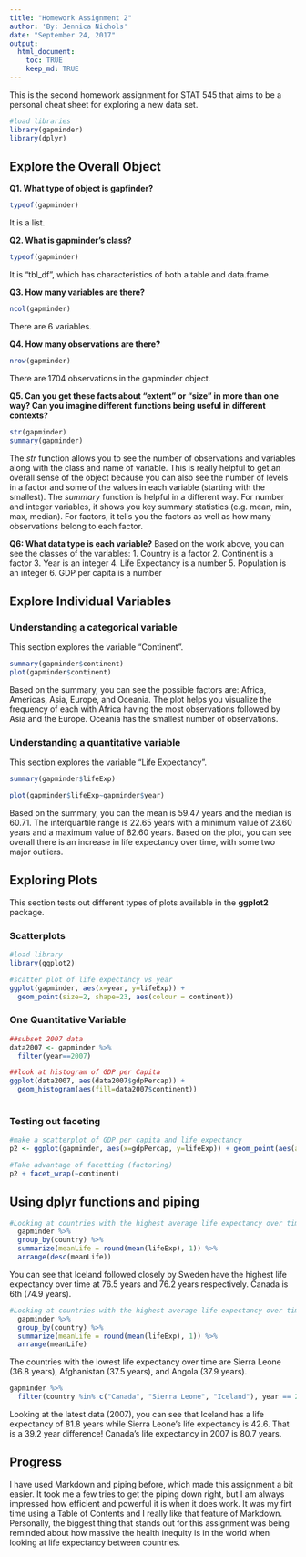 ```yaml
---
title: "Homework Assignment 2"
author: 'By: Jennica Nichols'
date: "September 24, 2017"
output: 
  html_document:
    toc: TRUE
    keep_md: TRUE
---
```

This is the second homework assignment for STAT 545 that aims to be a personal cheat sheet for exploring a new data set.
```r
#load libraries
library(gapminder)
library(dplyr)
```

## Explore the Overall Object

**Q1. What type of object is gapfinder?**
```r
typeof(gapminder)
```
It is a list.

**Q2. What is gapminder's class?**
```r
typeof(gapminder)
```
It is "tbl_df", which has characteristics of both a table and data.frame. 

**Q3. How many variables are there?**
```r
ncol(gapminder)
```
There are 6 variables.

**Q4. How many observations are there?**
```r
nrow(gapminder)
```
There are 1704 observations in the gapminder object.

**Q5. Can you get these facts about “extent” or “size” in more than one way? Can you imagine different functions being useful in different contexts?**
```r
str(gapminder)
summary(gapminder)
```
The *str* function allows you to see the number of observations and variables along with the class and name of variable. This is really helpful to get an overall sense of the object because you can also see the number of levels in a factor and some of the values in each variable (starting with the smallest). The *summary* function is helpful in a different way. For number and integer variables, it shows you key summary statistics (e.g. mean, min, max, median). For factors, it tells you the factors as well as how many observations belong to each factor.  

**Q6: What data type is each variable?**
Based on the work above, you can see the classes of the variables:
1. Country is a factor
2. Continent is a factor
3. Year is an integer
4. Life Expectancy is a number
5. Population is an integer
6. GDP per capita is a number

## Explore Individual Variables

### Understanding a categorical variable
This section explores the variable "Continent".
```r
summary(gapminder$continent) 
plot(gapminder$continent)
```
Based on the summary, you can see the possible factors are: Africa, Americas, Asia, Europe, and Oceania. The plot helps you visualize the frequency of each with Africa having the most observations followed by Asia and the Europe. Oceania has the smallest number of observations. 

### Understanding a quantitative variable

This section explores the variable "Life Expectancy".
```r
summary(gapminder$lifeExp)

plot(gapminder$lifeExp~gapminder$year)
```
Based on the summary, you can the mean is 59.47 years and the median is 60.71. The interquartile range is 22.65 years with a minimum value of 23.60 years and a maximum value of 82.60 years.  Based on the plot, you can see overall there is an increase in life expectancy over time, with some two major outliers. 

## Exploring Plots
This section tests out different types of plots available in the **ggplot2** package. 

### Scatterplots
```r

#load library
library(ggplot2)

#scatter plot of life expectancy vs year
ggplot(gapminder, aes(x=year, y=lifeExp)) +
  geom_point(size=2, shape=23, aes(colour = continent))
```

### One Quantitative Variable
```r
##subset 2007 data
data2007 <- gapminder %>%
  filter(year==2007)

##look at histogram of GDP per Capita
ggplot(data2007, aes(data2007$gdpPercap)) + 
  geom_histogram(aes(fill=data2007$continent)) 
    
```

### Testing out faceting
```r
#make a scatterplot of GDP per capita and life expectancy
p2 <- ggplot(gapminder, aes(x=gdpPercap, y=lifeExp)) + geom_point(aes(alpha=1/20))

#Take advantage of facetting (factoring)
p2 + facet_wrap(~continent)
```


## Using dplyr functions and piping
```r
#Looking at countries with the highest average life expectancy over time
  gapminder %>%
  group_by(country) %>%
  summarize(meanLife = round(mean(lifeExp), 1)) %>%
  arrange(desc(meanLife))
```
You can see that Iceland followed closely by Sweden have the highest life expectancy over time at 76.5 years and 76.2 years respectively. Canada is 6th (74.9 years).

```r
#Looking at countries with the highest average life expectancy over time
  gapminder %>%
  group_by(country) %>%
  summarize(meanLife = round(mean(lifeExp), 1)) %>%
  arrange(meanLife)
```
The countries with the lowest life expectancy over time are Sierra Leone (36.8 years), Afghanistan (37.5 years), and Angola (37.9 years). 

```r
gapminder %>%
  filter(country %in% c("Canada", "Sierra Leone", "Iceland"), year == 2007)
```
Looking at the latest data (2007), you can see that Iceland has a life expectancy of 81.8 years while Sierra Leone's life expectancy is 42.6. That is a 39.2 year difference!  Canada's life expectancy in 2007 is 80.7 years. 

## Progress
I have used Markdown and piping before, which made this assignment a bit easier. It took me a few tries to get the piping down right, but I am always impressed how efficient and powerful it is when it does work. It was my firt time using a Table of Contents and I really like that feature of Markdown. Personally, the biggest thing that stands out for this assignment was being reminded about how massive the health inequity is in the world when looking at life expectancy between countries. 
